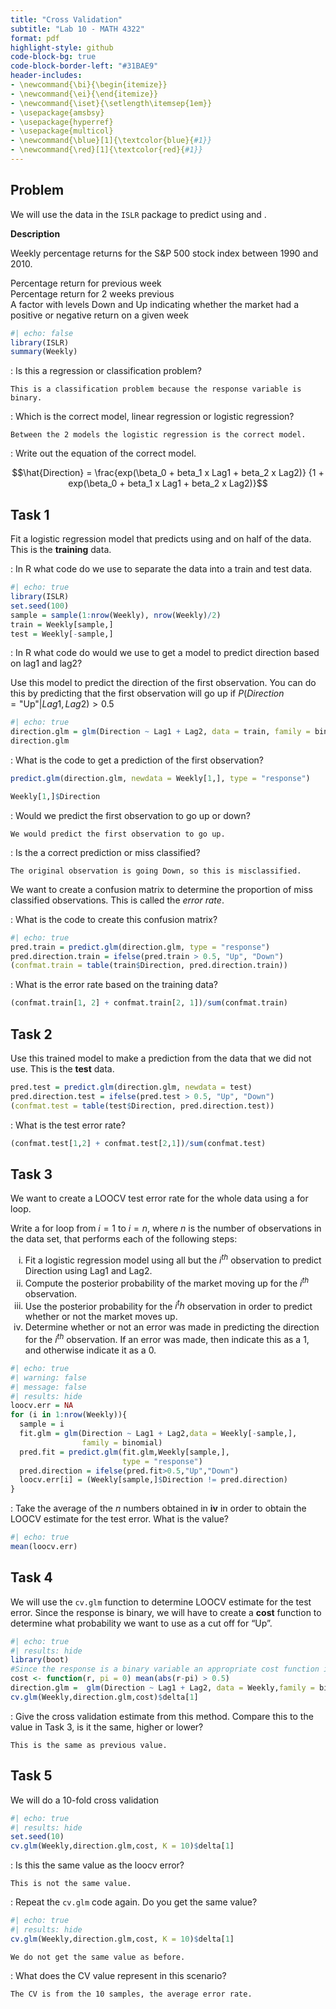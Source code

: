 ```yaml
---
title: "Cross Validation"
subtitle: "Lab 10 - MATH 4322"
format: pdf
highlight-style: github
code-block-bg: true
code-block-border-left: "#31BAE9"
header-includes: 
- \newcommand{\bi}{\begin{itemize}}
- \newcommand{\ei}{\end{itemize}}
- \newcommand{\iset}{\setlength\itemsep{1em}}
- \usepackage{amsbsy}
- \usepackage{hyperref}
- \usepackage{multicol}
- \newcommand{\blue}[1]{\textcolor{blue}{#1}}
- \newcommand{\red}[1]{\textcolor{red}{#1}}
---
```


## Problem

We will use the data \blue{Weekly} in the `ISLR` package to predict \blue{Direction} using \blue{Lag1} and \blue{Lag2}.  

**Description**

Weekly percentage returns for the S&P 500 stock index between 1990 and 2010.  

\blue{Lag1} Percentage return for previous week  
\blue{Lag2} Percentage return for 2 weeks previous  
\blue{Direction} A factor with levels Down and Up indicating whether the market had a positive or negative return on a given week  

```r
#| echo: false
library(ISLR)
summary(Weekly)
```

\red{Question 1}:  Is this a regression or classification problem?  
  
    This is a classification problem because the response variable is binary.

\red{Question 2}:  Which is the correct model, linear regression or logistic regression?  


    Between the 2 models the logistic regression is the correct model.

\red{Question 3}:  Write out the equation of the correct model.  

$$\hat{Direction} = \frac{exp(\beta_0 + beta_1 x Lag1 + beta_2 x Lag2)}
{1 + exp(\beta_0 + beta_1 x Lag1 + beta_2 x Lag2)}$$


## Task 1

Fit a logistic regression model that predicts \blue{Direction} using \blue{Lag1} and \blue{Lag2} on half of the data. This is the **training** data.

\red{Question 4}:  In R what code do we use to separate the data into a train and test data.  

```r
#| echo: true
library(ISLR)
set.seed(100)
sample = sample(1:nrow(Weekly), nrow(Weekly)/2)
train = Weekly[sample,]
test = Weekly[-sample,]
```


\red{Question 5}: In R what code do would we use to get a model to predict direction based on lag1 and lag2?

Use this model to predict the direction of the first observation.
You can do this by predicting that the first observation
will go up if $P(Direction = \text{"Up"}|Lag1, Lag2) > 0.5$

\vspace{2em}

```r
#| echo: true
direction.glm = glm(Direction ~ Lag1 + Lag2, data = train, family = binomial)
direction.glm
```


\red{Question 6}:  What is the code to get a prediction of the first observation?  

```r
predict.glm(direction.glm, newdata = Weekly[1,], type = "response")
```

```r
Weekly[1,]$Direction
```


\red{Question 7}:  Would we predict the first observation to go up or down?  

    We would predict the first observation to go up.

\red{Question 8}:  Is the a correct prediction or miss classified?  

    The original observation is going Down, so this is misclassified.

We want to create a confusion matrix to determine the proportion of miss classified           observations.  This is called the *error rate*.

\red{Question 9}:  What is the code to create this confusion matrix?  

```r
#| echo: true
pred.train = predict.glm(direction.glm, type = "response")
pred.direction.train = ifelse(pred.train > 0.5, "Up", "Down")
(confmat.train = table(train$Direction, pred.direction.train))
```
\vspace{2em}

\red{Question 10}:  What is the error rate based on the training data?  

```r
(confmat.train[1, 2] + confmat.train[2, 1])/sum(confmat.train)
```


## Task 2  

Use this trained model to make a prediction from the data that we did not use.  This is the **test** data.

```r
pred.test = predict.glm(direction.glm, newdata = test)
pred.direction.test = ifelse(pred.test > 0.5, "Up", "Down")
(confmat.test = table(test$Direction, pred.direction.test))
```


\red{Question 11}:  What is the test error rate?  

```r
(confmat.test[1,2] + confmat.test[2,1])/sum(confmat.test)
```


## Task 3

We want to create a LOOCV test error rate for the whole data using a for loop.  

Write a for loop from $i = 1$ to $i = n$, where $n$ is the number of observations in the data set, that performs each of the following steps:

i. Fit a logistic regression model using all but the $i^{th}$ observation to predict Direction using Lag1 and Lag2.
ii. Compute the posterior probability of the market moving up
for the $i^{th}$ observation.
iii. Use the posterior probability for the $i^th$ observation in order to predict whether or not the market moves up.
iv. Determine whether or not an error was made in predicting
the direction for the $i^{th}$ observation. If an error was made,
then indicate this as a 1, and otherwise indicate it as a 0.  

```r
#| echo: true
#| warning: false
#| message: false
#| results: hide
loocv.err = NA
for (i in 1:nrow(Weekly)){
  sample = i
  fit.glm = glm(Direction ~ Lag1 + Lag2,data = Weekly[-sample,],
                family = binomial)
  pred.fit = predict.glm(fit.glm,Weekly[sample,],
                         type = "response")
  pred.direction = ifelse(pred.fit>0.5,"Up","Down")
  loocv.err[i] = (Weekly[sample,]$Direction != pred.direction)
}

```


\red{Question 12}:  Take the average of the $n$ numbers obtained in **iv** in order to obtain the LOOCV estimate for the test error. What is the value?  

\vspace{1em}

```r
#| echo: true
mean(loocv.err)
```



## Task 4 

We will use the `cv.glm` function to determine LOOCV estimate for the test error.  Since the response is binary, we will have to create a  **cost** function to determine what probability we want to use as a cut off for "Up".  



```r
#| echo: true
#| results: hide
library(boot)
#Since the response is a binary variable an appropriate cost function is
cost <- function(r, pi = 0) mean(abs(r-pi) > 0.5)
direction.glm =  glm(Direction ~ Lag1 + Lag2, data = Weekly,family = binomial)
cv.glm(Weekly,direction.glm,cost)$delta[1]
```

\red{Question 13}: Give the cross validation estimate from this method.  Compare this to the value in Task 3, is it the same, higher or lower?  

\vspace{1em}

    This is the same as previous value.


## Task 5

We will do a 10-fold cross validation

```r
#| echo: true
#| results: hide
set.seed(10)
cv.glm(Weekly,direction.glm,cost, K = 10)$delta[1]
```

\red{Question 14}:  Is this the same value as the loocv error?


    This is not the same value.

\red{Question 15}:  Repeat the `cv.glm` code again.  Do you get the same value?  

\vspace{2em}

```r
#| echo: true
#| results: hide
cv.glm(Weekly,direction.glm,cost, K = 10)$delta[1]
```

\vspace{1em}
    
    We do not get the same value as before.

\red{Question 16}:  What does the CV value represent in this scenario?  

    The CV is from the 10 samples, the average error rate.
